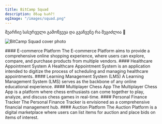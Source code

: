 ```yaml
---
title: BitCamp Squad
description: მზად ხარ?!
ogImage: "/images/squad.png"
---
```


შეარჩიე სასურველი გამოწვევა და გვაჩვენე რა შეგიძლია 💪

![BitCamp Squad cover photo](/images/squad.png)


<div className="grid sm:grid-cols-2 gap-4 mt-6">

<Card href="/squad/e-commerce-platform">
  #### E-commerce Platform 
  The E-commerce Platform aims to provide a comprehensive online shopping experience, where users can explore, compare, and purchase products from multiple vendors.
</Card>

<Card href="/squad/healthcare-appointment-system">
  #### Healthcare Appointment System 
  A Healthcare Appointment System is an application intended to digitize the process of scheduling and managing healthcare appointments.

</Card>

<Card href="/squad/learning-management-system">
  #### Learning Management System (LMS) 
  A Learning Management System (LMS) serves as the backbone of any online educational experience.
  
</Card>

<Card href="/squad/multiplayer-chess-app">
  #### Multiplayer Chess App 
  The Multiplayer Chess App is a platform where chess enthusiasts can come together to play, analyze, and discuss chess games in real-time.
  
</Card>

<Card href="/squad/personal-finance-tracker">
  #### Personal Finance Tracker 
  The Personal Finance Tracker is envisioned as a comprehensive financial management hub.
  
</Card>

<Card href="/squad/auction-platform">
  #### Auction Platform 
  The Auction Platform is a digital marketplace where users can list items for auction and place bids on items of interest.
  
</Card>

</div>
